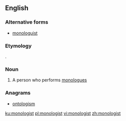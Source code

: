 ==English==
{{wp}}

===Alternative forms===
* [[monologuist]]

===Etymology===
{{suffix|monolog|ist|lang=en}}.

===Noun===
{{en-noun}}

# A person who performs [[monologue]]s

===Anagrams===
* [[ontologism#English|ontologism]]

[[ku:monologist]]
[[pl:monologist]]
[[vi:monologist]]
[[zh:monologist]]